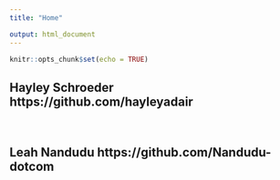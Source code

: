 ```yaml
---
title: "Home"

output: html_document
---
```


```r
knitr::opts_chunk$set(echo = TRUE)
```


## Hayley Schroeder https://github.com/hayleyadair
<br>

## Leah Nandudu https://github.com/Nandudu-dotcom

